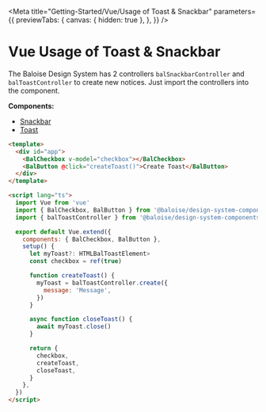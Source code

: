 
<Meta
  title="Getting-Started/Vue/Usage of Toast & Snackbar"
  parameters={{
    previewTabs: {
      canvas: { hidden: true },
    },
  }}
/>

# Vue Usage of Toast & Snackbar

The Baloise Design System has 2 controllers `balSnackbarController` and `balToastController` to create new notices.
Just import the controllers into the component.

**Components:**

- [Snackbar](?path=/docs/components-snackbar--basic)
- [Toast](?path=/docs/components-toast--basic)

```html
<template>
  <div id="app">
    <BalCheckbox v-model="checkbox"></BalCheckbox>
    <BalButton @click="createToast()">Create Toast</BalButton>
  </div>
</template>

<script lang="ts">
  import Vue from 'vue'
  import { BalCheckbox, BalButton } from '@baloise/design-system-components-vue'
  import { balToastController } from '@baloise/design-system-components'

  export default Vue.extend({
    components: { BalCheckbox, BalButton },
    setup() {
      let myToast?: HTMLBalToastElement>
      const checkbox = ref(true)

      function createToast() {
        myToast = balToastController.create({
          message: 'Message',
        })
      }

      async function closeToast() {
        await myToast.close()
      }

      return {
        checkbox,
        createToast,
        closeToast,
      }
    },
  })
</script>
```

<bal-doc-github link="/stories/getting-started/vue/02-02-usage-toast.stories.mdx"></bal-doc-github>
